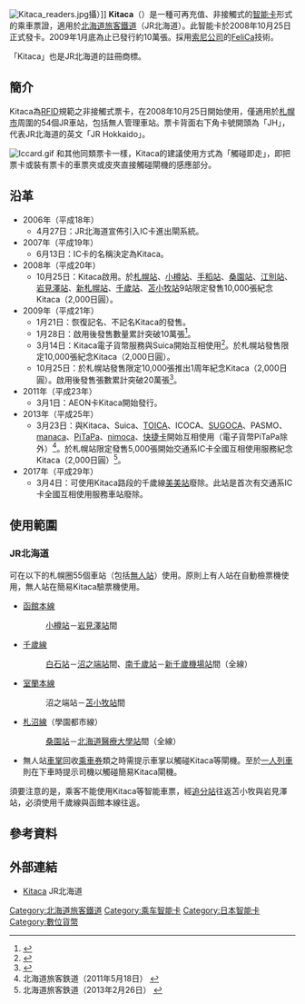 {{noteTA
|1=zh-hans:充值;zh-hk:增值;zh-tw:加值;
}}
{{Infobox electronic payment
| box_width     = 300px
| name          = Kitaca
| other_name    = キタカ
| native_name   = 
| native_name_lang = 
| color       = 2cb431
| color2      = 
| image = [[File:Kitaca_card.jpg|300px]]
| image_width = 
| image_alt   = 
| caption     = Kitaca
| launched           = 2008年
| service_1          = 北海道旅客鐵道<br/>（JR北海道）
| service_2         =  
| service_3         =
| service_4          =  
| service_5         =
| service_6          =
| service_7          = 
| sales_location_1   = 自動售票機
| sales_location_2   = 綠窗口
| sales_location_3   =
| sales_location_4   = 
| currency           = [[日圓|日圓]]
| stored_value       = 是
| credit_expiry      = 10年
| maximum_credit     = JP¥20,000
| unlimited_use      = 
| variant_1          =
| variant_2          =
| variant_3          =
| variant_4          = 
| variant_5          = 
| automatic_recharge= 無
| technology_1= [[FeliCa|FeliCa]]、[[近場通信|NFC]]
| manager_1 =JR北海道
| manager_2 =
|homepage=https://www.jrhokkaido.co.jp/kitaca/
}}
[[File:Kitaca_readers.jpg|thumb]]攝）]]
'''Kitaca'''（{{jpn|j=キタカ}}）是一種可再充值、非接觸式的[[智能卡|智能卡]]形式的乘車票證，適用於[[北海道旅客鐵道|北海道旅客鐵道]]（JR北海道）。此智能卡於2008年10月25日正式發卡。2009年1月底為止已發行約10萬張。採用[[索尼公司|索尼公司]]的[[FeliCa|FeliCa]]技術。

「Kitaca」也是JR北海道的註冊商標。

== 簡介 ==
Kitaca為[[射頻識別|RFID]]規範之非接觸式票卡，在2008年10月25日開始使用，僅適用於[[札幌市|札幌市]]周圍的54個JR車站，包括無人管理車站。票卡背面右下角卡號開頭為「JH」，代表JR北海道的英文「JR Hokkaido」。

[[File:Iccard.gif|thumb]]
和其他同類票卡一樣，Kitaca的建議使用方式為「觸碰即走」，即把票卡或裝有票卡的車票夾或皮夾直接觸碰閘機的感應部分。
== 沿革 ==
* 2006年（平成18年）
** 4月27日：JR北海道宣佈引入IC卡進出閘系統。
* 2007年（平成19年）
** 6月13日：IC卡的名稱決定為Kitaca。
* 2008年（平成20年）
** 10月25日：Kitaca啟用。於[[札幌站|札幌站]]、[[小樽站|小樽站]]、[[手稻站|手稻站]]、[[桑園站|桑園站]]、[[江別站|江別站]]、[[岩見澤站|岩見澤站]]、[[新札幌站|新札幌站]]、[[千歲站_(北海道)|千歲站]]、[[苫小牧站|苫小牧站]]9站限定發售10,000張紀念Kitaca（2,000日圓）。
* 2009年（平成21年）
** 1月21日：恢復記名、不記名Kitaca的發售。
** 1月28日：啟用後發售數量累計突破10萬張<ref>{{cite press release|title = 「Kitaca」発売枚数10万枚突破!|publisher = 北海道旅客鉄道|date = 2009-01-29|format = PDF|url = http://www.jrhokkaido.co.jp/press/2009/090129-1.pdf|accessdate = 2009-08-22}}</ref>。
** 3月14日：Kitaca電子貨幣服務與Suica開始互相使用<ref>{{cite press release|title = IC乗車券・電子マネーの相互利用サービス開始日決定について|publisher = 北海道旅客鉄道|date = 2007-12-22|format = PDF|url = http://www.jrhokkaido.co.jp/press/2008/081222-2.pdf|accessdate = 2009-08-22}}</ref>。於札幌站發售限定10,000張紀念Kitaca（2,000日圓）。
** 10月25日：於札幌站發售限定10,000張推出1周年紀念Kitaca（2,000日圓）。啟用後發售張數累計突破20萬張<ref>{{cite press release|title = 「Kitaca」発売枚数20万枚突破!|publisher = 北海道旅客鉄道|date = 2009-10-25|format = PDF|url = http://www.jrhokkaido.co.jp/press/2009/091025-1.pdf|accessdate = 2009-10-26}}</ref>。
* 2011年（平成23年）
** 3月1日：AEON卡Kitaca開始發行。
* 2013年（平成25年）
** 3月23日：與Kitaca、Suica、[[TOICA|TOICA]]、ICOCA、[[SUGOCA|SUGOCA]]、PASMO、[[manaca|manaca]]、[[PiTaPa|PiTaPa]]、[[nimoca|nimoca]]、[[快捷卡|快捷卡]]開始互相使用（電子貨幣PiTaPa除外）<ref>北海道旅客鉄道（2011年5月18日） {{PDFlink| [http://www.jrhokkaido.co.jp/press/2011/110518-1.pdf 交通系ICカードの相互利用サービス実施に合意しました]}}</ref>。於札幌站限定發售5,000張開始交通系IC卡全國互相使用服務紀念Kitaca（2,000日圓）<ref>北海道旅客鉄道（2013年2月26日） {{PDFlink| [http://www.jrhokkaido.co.jp/press/2013/130226-1.pdf 交通系 IC カード全国相互利用サービス開始 記念 Kitaca を発売します！]}}</ref>。
* 2017年（平成29年）
** 3月4日：可使用Kitaca路段的千歲線[[美美站|美美站]]廢除。此站是首次有交通系IC卡全國互相使用服務車站廢除。

== 使用範圍 ==
=== JR北海道 ===
可在以下的札幌圈55個車站（包括[[無人站|無人站]]）使用。原則上有人站在自動檢票機使用，無人站在簡易Kitaca驗票機使用。
* [[函館本線|函館本線]]
*: [[小樽站|小樽站]]－[[岩見澤站|岩見澤站]]間
* [[千歲線|千歲線]]
*: [[白石站_(JR北海道)|白石站]]－[[沼之端站|沼之端站]]間、[[南千歲站|南千歲站]]－[[新千歲機場站|新千歲機場站]]間（全線）
* [[室蘭本線|室蘭本線]]
*: 沼之端站－[[苫小牧站|苫小牧站]]間
* [[札沼線|札沼線]]（學園都市線）
*: [[桑園站|桑園站]]－[[北海道醫療大學站|北海道醫療大學站]]間（全線）

*無人站[[車掌|車掌]]回收[[乘車券|乘車券]]類之時需提示車掌以觸碰Kitaca等閘機。至於[[一人控制|一人列車]]則在下車時提示司機以觸碰簡易Kitaca閘機。
須要注意的是，乘客不能使用Kitaca等智能車票，經[[追分車站_(北海道)|追分站]]往返苫小牧與岩見澤站，必須使用千歲線與函館本線往返。
== 參考資料 ==
{{Reflist}}

== 外部連結 ==
*{{ja}} [http://www.jrhokkaido.co.jp/kitaca/index.html Kitaca] {{Wayback|url=http://www.jrhokkaido.co.jp/kitaca/index.html |date=20200727200929 }} JR北海道

{{JR}}
{{日本電子票證}}
{{信用卡}}

[[Category:北海道旅客鐵道|Category:北海道旅客鐵道]]
[[Category:乘车智能卡|Category:乘车智能卡]]
[[Category:日本智能卡|Category:日本智能卡]]
[[Category:數位貨幣|Category:數位貨幣]]